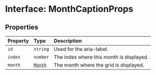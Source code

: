 # Interface: MonthCaptionProps

## Properties

| Property | Type | Description |
| :------ | :------ | :------ |
| `id` | `string` | Used for the aria-label. |
| `index` | `number` | The index where this month is displayed. |
| `month` | [`Month`](/api/next/classes/Month.mdx) | The month where the grid is displayed. |
